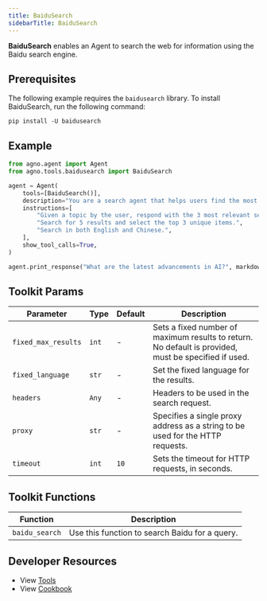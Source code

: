 ```yaml
---
title: BaiduSearch
sidebarTitle: BaiduSearch
---
```


**BaiduSearch** enables an Agent to search the web for information using the Baidu search engine.

## Prerequisites

The following example requires the `baidusearch` library. To install BaiduSearch, run the following command:

```shell
pip install -U baidusearch
```

## Example

```python cookbook/tools/baidusearch_tools.py
from agno.agent import Agent
from agno.tools.baidusearch import BaiduSearch

agent = Agent(
    tools=[BaiduSearch()],
    description="You are a search agent that helps users find the most relevant information using Baidu.",
    instructions=[
        "Given a topic by the user, respond with the 3 most relevant search results about that topic.",
        "Search for 5 results and select the top 3 unique items.",
        "Search in both English and Chinese.",
    ],
    show_tool_calls=True,
)

agent.print_response("What are the latest advancements in AI?", markdown=True)
```

## Toolkit Params

| Parameter           | Type  | Default | Description                                                                                          |
| ------------------- | ----- | ------- | ---------------------------------------------------------------------------------------------------- |
| `fixed_max_results` | `int` | -       | Sets a fixed number of maximum results to return. No default is provided, must be specified if used. |
| `fixed_language`    | `str` | -       | Set the fixed language for the results.                                                              |
| `headers`           | `Any` | -       | Headers to be used in the search request.                                                            |
| `proxy`             | `str` | -       | Specifies a single proxy address as a string to be used for the HTTP requests.                       |
| `timeout`           | `int` | `10`    | Sets the timeout for HTTP requests, in seconds.                                                      |

## Toolkit Functions

| Function       | Description                                    |
| -------------- | ---------------------------------------------- |
| `baidu_search` | Use this function to search Baidu for a query. |

## Developer Resources

- View [Tools](https://github.com/phidatahq/agno/blob/main/libs/agno/agno/tools/baidusearch_tools.py)
- View [Cookbook](https://github.com/phidatahq/agno/blob/main/cookbook/tools/baidusearch_tools.py)
